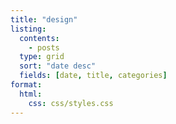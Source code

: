```yaml
---
title: "design"
listing:
  contents:
    - posts
  type: grid
  sort: "date desc"
  fields: [date, title, categories]
format:
  html:
    css: css/styles.css
---
```


